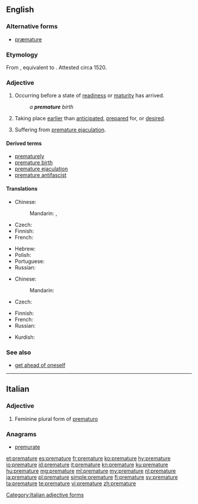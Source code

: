 ==English==
{{wikipedia}}

===Alternative forms===
* [[præmature]] {{qualifier|archaic}}

===Etymology===
From {{etyl|la|en}} {{term|praematurus|lang=la}}, equivalent to {{prefix|pre|mature|lang=en}}. Attested circa 1520.

===Adjective===
{{en-adj}}

# Occurring before a state of [[readiness]] or [[maturity]] has arrived.
#: ''a '''premature''' birth''
# Taking place [[earlier]] than [[anticipated]], [[prepared]] for, or [[desired]].
# {{context|informal|lang=en}} Suffering from [[premature ejaculation]].

====Derived terms====
* [[prematurely]]
* [[premature birth]]
* [[premature ejaculation]]
* [[premature antifascist]]

====Translations====
{{trans-top|occurring before a state of readiness or maturity}}
* Chinese:
*: Mandarin: {{t|cmn|早产的|sc=Hani}}, {{t|cmn|不成熟的|sc=Hani}}
* Czech: {{t|cs|předčasný}}
* Finnish: {{t|fi|ennenaikainen}}
* French: {{t+|fr|prématuré}}
{{trans-mid}}
* Hebrew: {{t|he|טרם לבגרות|tr=térem l'bagrút}}
* Polish: {{t+|pl|przedwczesny}}
* Portuguese: {{t+|pt|prematuro}}
* Russian: {{t+|ru|преждевременный|tr=preždevrémennyj}}
{{trans-bottom}}

{{trans-top|taking place earlier than anticipated}}
* Chinese:
*: Mandarin: {{t|cmn|过早的|sc=Hani}}
* Czech: {{t|cs|předčasný}}
{{trans-mid}}
* Finnish: {{t|fi|ennenaikainen}}
* French: {{t+|fr|prématuré}}
* Russian: {{t+|ru|преждевременный|tr=preždevrémennyj}}
{{trans-bottom}}

{{checktrans-top}}
* Kurdish: {{t+check|ku|پێشوه‌خت}}
{{trans-bottom}}

===See also===
* [[get ahead of oneself]]

----

==Italian==

===Adjective===
{{head|it}}

# Feminine plural form of [[prematuro]]

===Anagrams===
* [[premurate#Italian|premurate]]

[[Category:Italian adjective forms]]

[[et:premature]]
[[es:premature]]
[[fr:premature]]
[[ko:premature]]
[[hy:premature]]
[[io:premature]]
[[id:premature]]
[[it:premature]]
[[kn:premature]]
[[ku:premature]]
[[hu:premature]]
[[mg:premature]]
[[ml:premature]]
[[my:premature]]
[[nl:premature]]
[[ja:premature]]
[[pl:premature]]
[[simple:premature]]
[[fi:premature]]
[[sv:premature]]
[[ta:premature]]
[[te:premature]]
[[vi:premature]]
[[zh:premature]]